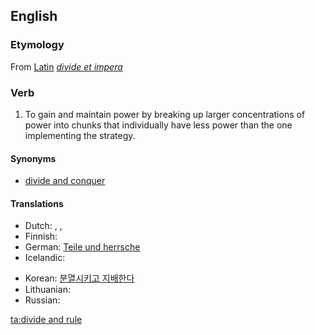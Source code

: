 {{wikipedia}}
==English==

===Etymology===
From [[w:Latin|Latin]] ''[[divide et impera]]''

===Verb===
{{head|en|verb|head=to [[divide]] [[and]] [[rule]]}}

# To gain and maintain power by breaking up larger concentrations of power into chunks that individually have less power than the one implementing the strategy.

====Synonyms====
* [[divide and conquer]]

====Translations====
{{trans-top|Divide and conquer}}
* Dutch: {{t-|nl|divide et impera}}, {{t-|nl|deel en heers}}, {{t-|nl|verdeel en heers}}
* Finnish: {{t-|fi|hajota ja hallitse}}
* German: [[Teile und herrsche]]
* Icelandic: {{t-|is|deila og drottna}}
{{trans-mid}}
* Korean: [[분열시키고 지배한다]]
* Lithuanian: {{t-|lt|skaldyk ir valdyk}}
* Russian: {{t-|ru|разделяй и властвуй|tr=razdeljáj i vlástvuj}}
{{trans-bottom}}

[[ta:divide and rule]]
